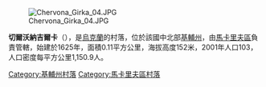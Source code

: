 [[Image:Chervona_Girka_04.JPG|right]]

{{coord|50|32|53|N|29|52|52|E|scale:30000|display=title}}

'''切爾沃納吉爾卡'''（{{lang-uk|Червона Гірка}}），是[[烏克蘭|烏克蘭]]的村落，位於該國中北部[[基輔州|基輔州]]，由[[馬卡里夫區|馬卡里夫區]]負責管轄，始建於1625年，面積0.11平方公里，海拔高度152米，2001年人口103，人口密度每平方公里1,150.9人。

{{DEFAULTSORT:Червона Гірка}}
[[Category:基輔州村落|Category:基輔州村落]]
[[Category:馬卡里夫區村落|Category:馬卡里夫區村落]]


{{Kiev-geo-stub}}